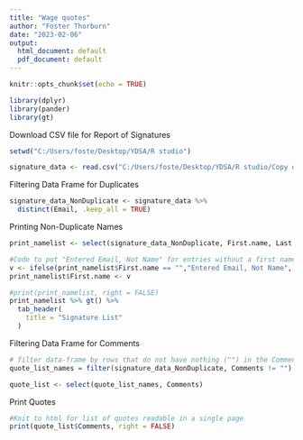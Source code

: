 ---
title: "Wage quotes"
author: "Foster Thorburn"
date: "2023-02-06"
output:
  html_document: default
  pdf_document: default
---

```{r setup, include=FALSE}
knitr::opts_chunk$set(echo = TRUE)
```

```{r, warning = FALSE}
library(dplyr)
library(pander)
library(gt)
```

Download CSV file for Report of Signatures
```{r}

setwd("C:/Users/foste/Desktop/YDSA/R studio")

signature_data <- read.csv("C:/Users/foste/Desktop/YDSA/R studio/Copy of Petition_report_391631_20230206_1816 - Petition_report_391631_20230206_1816.csv")

```

Filtering Data Frame for Duplicates
```{r}

signature_data_NonDuplicate <- signature_data %>%
  distinct(Email, .keep_all = TRUE)

```

Printing Non-Duplicate Names
```{r}

print_namelist <- select(signature_data_NonDuplicate, First.name, Last.name, Email)

#Code to put "Entered Email, Not Name" for entries without a first name
v <- ifelse(print_namelist$First.name == "","Entered Email, Not Name", print_namelist$First.name)
print_namelist$First.name <- v

#print(print_namelist, right = FALSE)
print_namelist %>% gt() %>% 
  tab_header(
    title = "Signature List"
  )

```


Filtering Data Frame for Comments
```{r}

# filter data-frame by rows that do not have nothing ("") in the Comments variable
quote_list_names = filter(signature_data_NonDuplicate, Comments != "")

quote_list <- select(quote_list_names, Comments)

```

Print Quotes
```{r}

#Knit to html for list of quotes readable in a single page
print(quote_list$Comments, right = FALSE)

```



